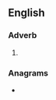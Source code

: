 ==English==

===Adverb===
{{en-adv|-}}

# {{obsolete spelling of|thereof|lang=en}}

===Anagrams===
* {{anagrams|en|forthe|fother}}